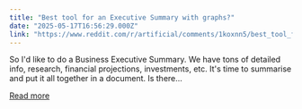 ```yaml
---
title: "Best tool for an Executive Summary with graphs?"
date: "2025-05-17T16:56:29.000Z"
link: "https://www.reddit.com/r/artificial/comments/1koxnn5/best_tool_for_an_executive_summary_with_graphs/"
---
```


So I'd like to do a Business Executive Summary. We have tons of detailed info, research, financial projections, investments, etc. It's time to summarise and put it all together in a document. Is there...

[Read more](https://www.reddit.com/r/artificial/comments/1koxnn5/best_tool_for_an_executive_summary_with_graphs/)
